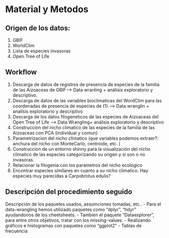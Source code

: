 # Material y Metodos
## Origen de los datos:
1. GBIF
2. WorldClim 
3. Lista de especies invasoras
4. Open Tree of Life


## Workflow
1) Descarga de datos de registros de presencia de especies de la familia de las Aizoaceas de GBIF--> Data wranling + análisis exploratorio y descriptivo.
2) Descarga de datos de las variables bioclimaticas del WordClim para las coordenadas de presencia de especies de (1).--> Data wranglin + analisis exploratorio y descriptivo 
3) Descarga de los datos filogeneticos de las especies de Aizoaceas del Open Tree of Life --> Data Wrangling+ análisis exploratorio y descriptivo
4) Construccion del nicho climatico de las especies de la familia de las Aizoaceas con PCA (individual y comun)
5) Parametrizacion del nicho climatico (que variables podemos extraer?: anchura del nicho con MonteCarlo, centroide, etc. )
6) Construccion de un entorno shinny para la visualización del nicho climatico de las especies categorizando su origen y si son o no invasoras.
7) Relacionar la filogenia con los parametros del nicho ecologico
8) Encontrar especies similares en cuanto a su nicho climatico. Hay especies muy parecidas a Carpobrotus edulis?

## Descripción del procedimiento seguido
Descripción de los paquetes usados, assumciones tomadas, etc..
- Para el data-wrangling hemos utilizado paquetes como "dplyr", "tidyr" ayudandonos de los cheetsheets. 
- Tambien el paquete "Dataexplorer", para entre otros objetivos, tratar con los missing-values. 
- Realizando gráficos e histogramas con paquetes como "ggplot2"
- Tablas de frecuencia 
